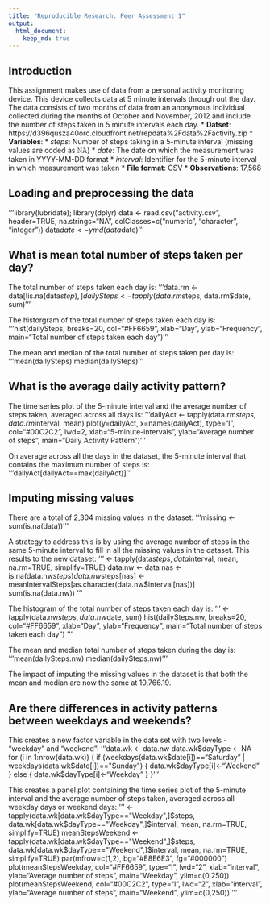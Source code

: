 ```yaml
---
title: "Reproducible Research: Peer Assessment 1"
output: 
  html_document:
    keep_md: true
---
```

## Introduction
This assignment makes use of data from a personal activity monitoring device. This device collects data at 5 minute intervals through out the day. The data consists of two months of data from an anonymous individual collected during the months of October and November, 2012 and include the number of steps taken in 5 minute intervals each day.
* **Datset**: https://d396qusza40orc.cloudfront.net/repdata%2Fdata%2Factivity.zip
* **Variables**:
	* *steps*: Number of steps taking in a 5-minute interval (missing values are coded as 𝙽𝙰)
	* *date*: The date on which the measurement was taken in YYYY-MM-DD format
	* *interval*: Identifier for the 5-minute interval in which measurement was taken
* **File format**: CSV
* **Observations**: 17,568


## Loading and preprocessing the data
'''library(lubridate); library(dplyr)
data <- read.csv("activity.csv", header=TRUE, na.strings="NA",
                 colClasses=c("numeric", "character", "integer"))
data$date <- ymd(data$date)
'''


## What is mean total number of steps taken per day?
The total number of steps taken each day is:
'''data.rm <- data[!is.na(data$step),]
dailySteps <- tapply(data.rm$steps, data.rm$date, sum)
'''

The historgram of the total number of steps taken each day is:
'''hist(dailySteps, breaks=20, col="#FF6659",
     xlab="Day", ylab="Frequency",
     main="Total number of steps taken each day")
'''

The mean and median of the total number of steps taken per day is:
'''mean(dailySteps)
median(dailySteps)
'''


## What is the average daily activity pattern?
The time series plot of the 5-minute interval and the average number of steps taken, averaged across all days is:
'''dailyAct <- tapply(data.rm$steps, data.rm$interval, mean)
plot(y=dailyAct, x=names(dailyAct), type="l", col="#00C2C2", lwd=2,
     xlab="5-minute-intervals", ylab="Average number of steps",
     main="Daily Activity Pattern")
'''

On average across all the days in the dataset, the 5-minute interval that contains the maximum number of steps is:
'''dailyAct[dailyAct==max(dailyAct)]
'''


## Imputing missing values
There are a total of 2,304 missing values in the dataset:
'''missing <- sum(is.na(data))'''

A strategy to address this is by using the average number of steps in the same 5-minute interval to fill in all the missing values in the dataset.
This results to the new dataset:
''' <- tapply(data$steps, data$interval, mean,
                            na.rm=TRUE, simplify=TRUE)
data.nw <- data
nas <- is.na(data.nw$steps)
data.nw$steps[nas] <- meanIntervalSteps[as.character(data.nw$interval[nas])]
sum(is.na(data.nw))
'''

The histogram of the total number of steps taken each day is:
''' <- tapply(data.nw$steps, data.nw$date, sum)
hist(dailySteps.nw, breaks=20, col="#FF6659",
     xlab="Day", ylab="Frequency",
     main="Total number of steps taken each day")
'''

The mean and median total number of steps taken during the day is:
'''mean(dailySteps.nw)
median(dailySteps.nw)
'''

The impact of imputing the missing values in the dataset is that both the mean and median are now the same at 10,766.19.


## Are there differences in activity patterns between weekdays and weekends?
This creates a new factor variable in the data set with two levels - "weekday" and "weekend":
'''data.wk <- data.nw
data.wk$dayType <- NA
for (i in 1:nrow(data.wk)) {
    if (weekdays(data.wk$date[i])=="Saturday" | 
        weekdays(data.wk$date[i])=="Sunday") {
        data.wk$dayType[i]<-"Weekend"
    }
    else {
        data.wk$dayType[i]<-"Weekday"
    }
}
'''

This creates a panel plot containing the time series plot of the 5-minute interval and the average number of steps taken, averaged across all weekday days or weekend days:
''' <- tapply(data.wk[data.wk$dayType=="Weekday",]$steps, 
                           data.wk[data.wk$dayType=="Weekday",]$interval, mean,
                           na.rm=TRUE, simplify=TRUE)
meanStepsWeekend <- tapply(data.wk[data.wk$dayType=="Weekend",]$steps, 
                           data.wk[data.wk$dayType=="Weekend",]$interval, mean,
                           na.rm=TRUE, simplify=TRUE)
par(mfrow=c(1,2), bg="#E8E6E3", fg="#000000")
plot(meanStepsWeekday, col="#FF6659", type="l", lwd="2",
     xlab="interval", ylab="Average number of steps",
     main="Weekday", ylim=c(0,250))
plot(meanStepsWeekend, col="#00C2C2", type="l", lwd="2",
     xlab="interval", ylab="Average number of steps",
     main="Weekend", ylim=c(0,250))
'''
